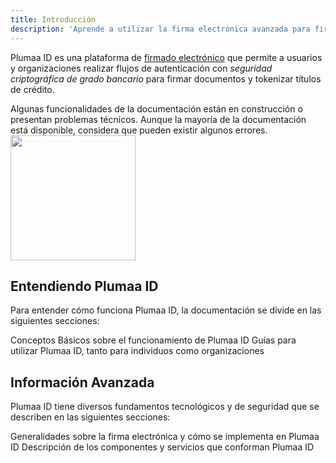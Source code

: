 ```yaml
---
title: Introducción
description: 'Aprende a utilizar la firma electrónica avanzada para firmar documentos y tokenizar títulos de crédito'
---
```


Plumaa ID es una plataforma de [firmado electrónico](/advanced/electronic-signature/overview) que permite a usuarios y organizaciones realizar flujos de autenticación con _seguridad criptográfica de grado bancario_ para firmar documentos y tokenizar títulos de crédito.

<Note>
Algunas funcionalidades de la documentación están en construcción o presentan problemas técnicos. Aunque la mayoría de la documentación está disponible, considera que pueden existir algunos errores.
</Note>

<img height="200" src="/images/basics/introduction/main.png" />

## Entendiendo Plumaa ID

Para entender cómo funciona Plumaa ID, la documentación se divide en las siguientes secciones:

<CardGroup cols={2}>
  <Card
    title="Básicos"
    icon="book"
    href="/basics/what-is-plumaa-id"
  >
    Conceptos Básicos sobre el funcionamiento de Plumaa ID
  </Card>
  <Card
    title="Guías"
    icon="route"
    href="/guides"
  >
    Guías para utilizar Plumaa ID, tanto para individuos como organizaciones
  </Card>
</CardGroup>

## Información Avanzada

Plumaa ID tiene diversos fundamentos tecnológicos y de seguridad que se describen en las siguientes secciones:

<CardGroup cols={2}>
 <Card
    title="Firma Electrónica"
    icon="signature"
    href="/advanced/electronic-signature"
  >
    Generalidades sobre la firma electrónica y cómo se implementa en Plumaa ID
  </Card>
  <Card
    title="Sistema de Información"
    icon="server"
    href="/advanced/information-system"
  >
    Descripción de los componentes y servicios que conforman Plumaa ID
  </Card>
</CardGroup>

